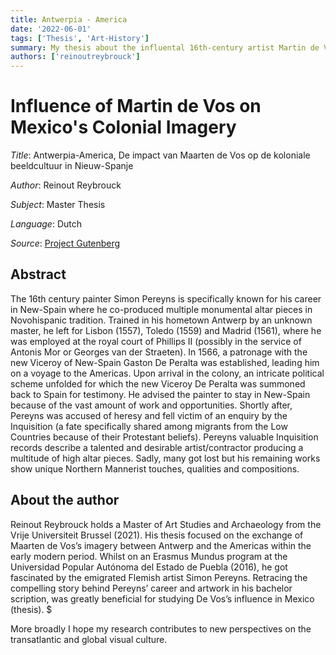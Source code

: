 ```yaml
---
title: Antwerpia - America
date: '2022-06-01'
tags: ['Thesis', 'Art-History']
summary: My thesis about the influental 16th-century artist Martin de Vos. A journey through time, images, worlds & cultures. 
authors: ['reinoutreybrouck']
---
```


# Influence of Martin de Vos on Mexico's Colonial Imagery 

_Title_: Antwerpia-America, De impact van Maarten de Vos op de koloniale beeldcultuur in Nieuw-Spanje 

_Author_: Reinout Reybrouck

_Subject_: Master Thesis

_Language_: Dutch

_Source_: [Project Gutenberg](https://www.gutenberg.org/ebooks/35) 

## Abstract 

The 16th century painter Simon Pereyns is specifically known for his career in New-Spain where he 
co-produced multiple monumental altar pieces in Novohispanic tradition. 
Trained in his hometown Antwerp by an unknown master, he left for Lisbon (1557), Toledo (1559) and Madrid (1561), 
where he was employed at the royal court of Phillips II (possibly in the service of Antonis Mor or Georges van der Straeten). 
In 1566, a patronage with the new Viceroy of New-Spain Gaston De Peralta was established, leading him on a voyage to the Americas. 
Upon arrival in the colony, an intricate political scheme unfolded for which the new Viceroy De Peralta was summoned back to Spain for testimony. 
He advised the painter to stay in New-Spain because of the vast amount of work and opportunities. 
Shortly after, Pereyns was accused of heresy and fell victim of an enquiry by the Inquisition (a fate specifically shared among migrants from the Low Countries because of their Protestant beliefs). 
Pereyns valuable Inquisition records describe a talented and desirable artist/contractor producing a multitude of high altar pieces. 
Sadly, many got lost but his remaining works show unique Northern Mannerist touches, qualities and compositions.

## About the author  

Reinout Reybrouck holds a Master of Art Studies and Archaeology from the Vrije Universiteit Brussel (2021). 
His thesis focused on the exchange of Maarten de Vos’s imagery between Antwerp and the Americas within the early modern period. 
Whilst on an Erasmus Mundus program at the Universidad Popular Autónoma del Estado de Puebla (2016), he got fascinated by the emigrated Flemish artist Simon Pereyns. 
Retracing the compelling story behind Pereyns’ career and artwork in his bachelor scription, was greatly beneficial for studying De Vos’s influence in Mexico (thesis). 
$



More broadly I hope my research contributes to new perspectives on the transatlantic and global visual culture.
